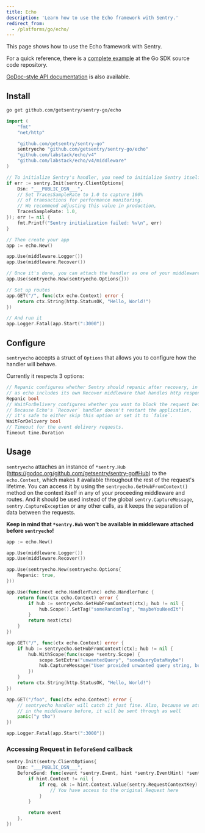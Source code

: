 ```yaml
---
title: Echo
description: 'Learn how to use the Echo framework with Sentry.'
redirect_from:
  - /platforms/go/echo/
---
```


This page shows how to use the Echo framework with Sentry.

For a quick reference, there is a [complete
example](https://github.com/getsentry/sentry-go/tree/master/_examples/echo) at the
Go SDK source code repository.

[GoDoc-style API
documentation](https://godoc.org/github.com/getsentry/sentry-go/echo) is also
available.

## Install

```bash
go get github.com/getsentry/sentry-go/echo
```

<Break />

```go
import (
	"fmt"
	"net/http"

	"github.com/getsentry/sentry-go"
	sentryecho "github.com/getsentry/sentry-go/echo"
	"github.com/labstack/echo/v4"
	"github.com/labstack/echo/v4/middleware"
)

// To initialize Sentry's handler, you need to initialize Sentry itself beforehand
if err := sentry.Init(sentry.ClientOptions{
	Dsn: "___PUBLIC_DSN___",
	// Set TracesSampleRate to 1.0 to capture 100%
	// of transactions for performance monitoring.
	// We recommend adjusting this value in production,
	TracesSampleRate: 1.0,
}); err != nil {
	fmt.Printf("Sentry initialization failed: %v\n", err)
}

// Then create your app
app := echo.New()

app.Use(middleware.Logger())
app.Use(middleware.Recover())

// Once it's done, you can attach the handler as one of your middleware
app.Use(sentryecho.New(sentryecho.Options{}))

// Set up routes
app.GET("/", func(ctx echo.Context) error {
	return ctx.String(http.StatusOK, "Hello, World!")
})

// And run it
app.Logger.Fatal(app.Start(":3000"))
```

## Configure

`sentryecho` accepts a struct of `Options` that allows you to configure how the handler will behave.

Currently it respects 3 options:

```go
// Repanic configures whether Sentry should repanic after recovery, in most cases it should be set to true,
// as echo includes its own Recover middleware that handles http responses.
Repanic bool
// WaitForDelivery configures whether you want to block the request before moving forward with the response.
// Because Echo's `Recover` handler doesn't restart the application,
// it's safe to either skip this option or set it to `false`.
WaitForDelivery bool
// Timeout for the event delivery requests.
Timeout time.Duration
```

## Usage

`sentryecho` attaches an instance of `*sentry.Hub` (https://godoc.org/github.com/getsentry/sentry-go#Hub) to the `echo.Context`, which makes it available throughout the rest of the request's lifetime.
You can access it by using the `sentryecho.GetHubFromContext()` method on the context itself in any of your proceeding middleware and routes.
And it should be used instead of the global `sentry.CaptureMessage`, `sentry.CaptureException` or any other calls, as it keeps the separation of data between the requests.

**Keep in mind that `*sentry.Hub` won't be available in middleware attached before `sentryecho`!**

```go
app := echo.New()

app.Use(middleware.Logger())
app.Use(middleware.Recover())

app.Use(sentryecho.New(sentryecho.Options{
	Repanic: true,
}))

app.Use(func(next echo.HandlerFunc) echo.HandlerFunc {
	return func(ctx echo.Context) error {
		if hub := sentryecho.GetHubFromContext(ctx); hub != nil {
			hub.Scope().SetTag("someRandomTag", "maybeYouNeedIt")
		}
		return next(ctx)
	}
})

app.GET("/", func(ctx echo.Context) error {
	if hub := sentryecho.GetHubFromContext(ctx); hub != nil {
		hub.WithScope(func(scope *sentry.Scope) {
			scope.SetExtra("unwantedQuery", "someQueryDataMaybe")
			hub.CaptureMessage("User provided unwanted query string, but we recovered just fine")
		})
	}
	return ctx.String(http.StatusOK, "Hello, World!")
})

app.GET("/foo", func(ctx echo.Context) error {
	// sentryecho handler will catch it just fine. Also, because we attached "someRandomTag"
	// in the middleware before, it will be sent through as well
	panic("y tho")
})

app.Logger.Fatal(app.Start(":3000"))
```

### Accessing Request in `BeforeSend` callback

```go
sentry.Init(sentry.ClientOptions{
	Dsn: "___PUBLIC_DSN___",
	BeforeSend: func(event *sentry.Event, hint *sentry.EventHint) *sentry.Event {
		if hint.Context != nil {
			if req, ok := hint.Context.Value(sentry.RequestContextKey).(*http.Request); ok {
				// You have access to the original Request here
			}
		}

		return event
	},
})
```
